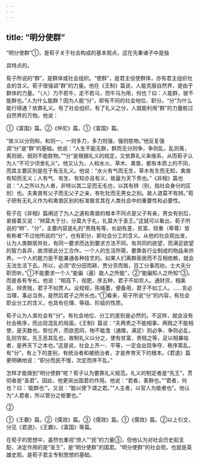 ```yaml
---
---
---
```

title: “明分使群”
---



“明分使群”①，是荀子关于社会构成的基本观点，这在先秦诸子中是独

具特点的。

荀子所说的“群”，是群体或社会组织。“使群”，是君主役使群体，亦有君主组织社会的含义。荀子很强调“群”的力量。他在《王制》篇说，人能克服自然界，是由于群体的力量。“（人）力不若牛，走不若马，而牛马为用，何也？曰：人能群，彼不能群也。”人为什么能群？因为人能“分”，即有不同的社会地位、职分。“分”为什么能行得通？依靠礼义。有了社会组织，有了礼义之分，人就能利用“群”的力量胜过自然界的万物。他说：

①《富国》篇。②《仲尼》篇。①《富国》篇。

“故义以分则和，和则一，一则多力，多力则强，强则胜物。”他反复强调“分”是“群”的基础。他说：“人生不能无群，群而无分则争，争则乱，乱则离，离则弱，弱则不能胜物。”“分”是根据礼义的规定，又依靠礼义来维系，从而荀子认为人“不可少顷舍礼义”。他又认为，人和水火、草木、禽兽，都有本质上的不同，而其主要区别是在于有无礼义。他说：“水火有气而无生，草木有生而无知，禽兽有知而无义；人有气、有生、有知亦且有义，故最为天下贵也。”《非相》篇也说：“人之所以为人者，非特以其二足而无毛也，以其有辨（别，指社会身分的区别）也。夫禽兽有父子而无父子之亲，有牝牡而无男女之别。故人道莫不有辨。”荀子把有无礼义作为和禽兽区别的标准极言其在人类社会中的重要性和必要性。

荀子在《非相》篇阐述了为人之道和禽兽的根本不同点是父子有亲，男女有别后，紧接着又说：“辨莫大于分，分莫大于礼，礼莫大于圣王。”这就可以看出，荀子所说的“辨”、“分”，主要内容是礼的“贵贱有等，长幼有差，贫富、轻重（卑尊）皆有称者”不过他所说的“分”，也有职分，即社会分工的含义。从他的社会观出发，认为人类群居并处，有同一要求而达到要求方法不同，有共同的欲望，而满足欲望的智力各异，故须彼此分工合作。一个人的生活所需，要靠各行业制成的物品来供养。一个人的能力是不能兼通各种技艺的。如果人们离群索居而不互相依赖，就会无法生活下去。所以，必须“农分田而耕，贾分货而贩，百工分事而劝，士大夫分职而听。”①不能要求一个人“能徧（遍）能人之所能”，②“能徧知人之所知”③。而是各有专长。他说：“相高下，视肥，序五种，君子不如农人。通财货，相美恶，辩贵贱，君子不如贾人。设规矩，陈绳墨，便备用，君子不如工人。……言必当理，事必当务，是然后君子之所长也。”①看来，荀子所说“分”的内容，有社会职业分工的含义，也具有伦理、等级、阶级的性质。

荀子认为人类社会有“分”。有社会地位、分工的差别是必然的。不这样，就会没有社会秩序，而出现混乱的局面。《王制》篇说：“夫两贵之不能相事，两贱之不能相使，是天数也。势位齐，而欲恶同，物不能澹（通赡，满足）则必争，争则必乱，乱则穷矣。先王恶其乱也，故制礼义以分之，使有贫富、贵贱之等，足以相兼临者，是养天下之本也。”这是说，社会上齐一、平等，一定会出现争夺、秩序紊乱。有“分”，有上下的差别，有统治者和被统治者，才是养育天下的根本。《君道》篇更明确地说：“职分而民不慢，次定而序不乱。”

怎样才能做到“明分使群”呢？荀子认为要靠礼义规范。礼义的制定者是“先王”，贯彻者是“圣君”。因此，他更突出国君的作用。他说：“君者，善群也。”“君者，何也？曰：‘能群也’”。又说：“能以使下谓之君。”“人主者，以官人为能者也”。他认为“人君者，所以管分之枢要也。”

②

①《王霸》篇。②《儒效》篇。③《儒效》篇。①《儒效》篇。②以上引文，分见《君道》、《王霸》、《富国》等篇。

在荀子的思想中，虽然也重视“庶人”“民”的力量③，但他认为对社会历史起支配、决定作用的是“圣王”，是“明分使群”的国君。“明分使群”的社会观，也就是英雄史观，是荀子君主专制思想的基础。